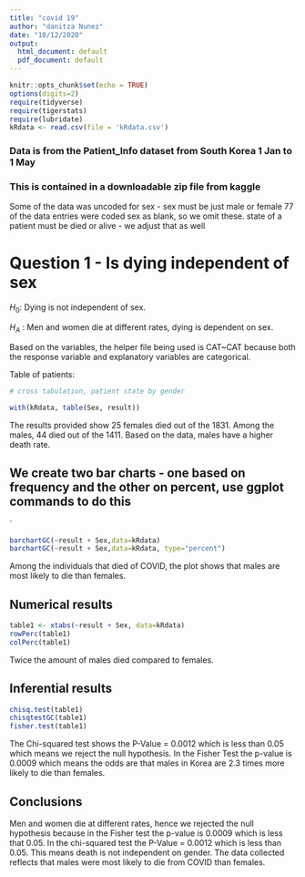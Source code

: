 ```yaml
---
title: "covid 19"
author: "danitza Nunez"
date: "10/12/2020"
output:
  html_document: default
  pdf_document: default
---
```


```r
knitr::opts_chunk$set(echo = TRUE)
options(digits=2)
require(tidyverse)
require(tigerstats)
require(lubridate)
kRdata <- read.csv(file = 'kRdata.csv')
```
### Data is from the Patient_Info dataset from South Korea 1 Jan to 1 May 
### This is contained in a downloadable zip file from kaggle

Some of the data was uncoded for sex - sex must be just male or female
77 of the data entries were coded sex  as blank, so we omit these.
state of a patient must be died or alive - we adjust that as well   
  
# Question 1 - Is dying independent of sex


$H_0$: Dying is not independent of sex.

$H_A$ : Men and women die at different rates, dying is dependent on sex. 


Based on the variables, the helper file being used is CAT~CAT because both the response variable and explanatory variables are categorical. 

Table of patients:
```r

# cross tabulation, patient state by gender

with(kRdata, table(Sex, result))

```

The results provided show 25 females died out of the 1831. Among the males, 44 died out of the 1411. Based on the data, males have a higher death rate. 

## We create two bar charts - one based on frequency and the other on percent, use ggplot commands to do this

`
```r
barchartGC(~result + Sex,data=kRdata)
barchartGC(~result + Sex,data=kRdata, type="percent")

```
  
Among the individuals that died of COVID, the plot shows that males are most likely to die than females. 




  
## Numerical results

```r
table1 <- xtabs(~result + Sex, data=kRdata)
rowPerc(table1)
colPerc(table1)
```

Twice the amount of males died compared to females. 


## Inferential results 

```r
chisq.test(table1)
chisqtestGC(table1)
fisher.test(table1)
```

The Chi-squared test shows the P-Value = 0.0012 which is less than 0.05 which means we reject the null hypothesis. In the Fisher Test the p-value is 0.0009 which means the odds are that males in Korea are 2.3 times more likely to die than females. 



## Conclusions

Men and women die at different rates, hence we rejected the null hypothesis  because in the Fisher test the p-value is 0.0009 which is less that 0.05. In the chi-squared test the P-Value = 0.0012 which is less than 0.05. This means death is not independent on gender. The data collected reflects that males were most likely to die from COVID than females. 
